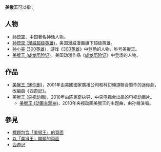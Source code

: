 '''美猴王'''可以指：

== 人物 ==
*[[孙悟空|孙悟空]]，中国著名神话人物。
*[[孙悟空_(漫威超级英雄)|孙悟空 (漫威超级英雄)]]，美国漫威漫画旗下超级英雄。
*[[孙小美_(300英雄)|孙小美 (300英雄)]]，游戏《[[300英雄|300英雄]]》中登场的人物，称号美猴王。
*[[美猴王_(成龙历险记)|美猴王 (成龙历险记)]]，美国动漫作品《[[成龙历险记|成龙历险记]]》中登场的人物。

== 作品 ==
* [[美猴王_(迷你剧)|美猴王 (迷你剧)]]，2001年由美國國家廣播公司和科幻頻道聯合製作的迷你劇，改編自《西遊記》。
* [[美猴王_(央视动画)|美猴王 (央视动画)]]，2010年由陈家奇执导、中央电视台出品的电视动画片。
** [[美猴王_(动画主题曲)|美猴王 (动画主题曲)]]，2010年央视动画美猴王的主题曲，由孙楠演唱。

== 參見 ==
* [[Special:Search/intitle:"美猴王"|標題包含「美猴王」的頁面]]
* [[Special:Prefixindex/美猴王|以「美猴王」開頭的頁面]]
* [[西游记|西游记]]

{{Disambiguation|Cat=三字消歧义|Meihouwang}}